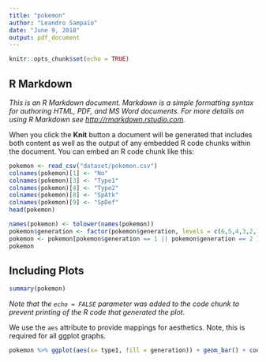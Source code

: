 ```yaml
---
title: "pokemon"
author: "Leandro Sampaio"
date: "June 9, 2018"
output: pdf_document
---
```


```r
knitr::opts_chunk$set(echo = TRUE)
```
## R Markdown

*This is an R Markdown document. Markdown is a simple formatting syntax for authoring HTML, PDF, and MS Word documents. For more details on using R Markdown see <http://rmarkdown.rstudio.com>.*

When you click the **Knit** button a document will be generated that includes both content as well as the output of any embedded R code chunks within the document. You can embed an R code chunk like this:

```r

pokemon <- read_csv("dataset/pokemon.csv")
colnames(pokemon)[1] <- "No"
colnames(pokemon)[3] <- "Type1"
colnames(pokemon)[4] <- "Type2"
colnames(pokemon)[8] <- "SpAtk"
colnames(pokemon)[9] <- "SpDef"
head(pokemon)

names(pokemon) <- tolower(names(pokemon))
pokemon$generation <- factor(pokemon$generation, levels = c(6,5,4,3,2,1))
pokemon <- pokemon[pokemon$generation == 1 || pokemon$generation == 2 ]
pokemon
```

## Including Plots

```r
summary(pokemon)
```
*Note that the `echo = FALSE` parameter was added to the code chunk to prevent printing of the R code that generated the plot.*

We use the `aes` attribute to provide mappings for aesthetics. Note, this is required for all ggplot graphs.
```r
pokemon %>% ggplot(aes(x= type1, fill = generation)) + geom_bar() + coord_flip()
```